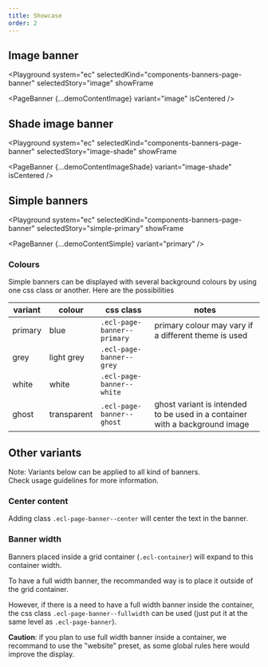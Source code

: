 ```yaml
---
title: Showcase
order: 2
---
```




## Image banner

<Playground
  system="ec"
  selectedKind="components-banners-page-banner"
  selectedStory="image"
  showFrame
>
  <PageBanner {...demoContentImage} variant="image" isCentered />
</Playground>

## Shade image banner

<Playground
  system="ec"
  selectedKind="components-banners-page-banner"
  selectedStory="image-shade"
  showFrame
>
  <PageBanner {...demoContentImageShade} variant="image-shade" isCentered />
</Playground>

## Simple banners

<Playground
  system="ec"
  selectedKind="components-banners-page-banner"
  selectedStory="simple-primary"
  showFrame
>
  <PageBanner {...demoContentSimple} variant="primary" />
</Playground>

### Colours

Simple banners can be displayed with several background colours by using one css class or another.
Here are the possibilities

| variant | colour      | css class                   | notes                                                                       |
| ------- | ----------- | --------------------------- | --------------------------------------------------------------------------- |
| primary | blue        | `.ecl-page-banner--primary` | primary colour may vary if a different theme is used                        |
| grey    | light grey  | `.ecl-page-banner--grey`    |                                                                             |
| white   | white       | `.ecl-page-banner--white`   |                                                                             |
| ghost   | transparent | `.ecl-page-banner--ghost`   | ghost variant is intended to be used in a container with a background image |

## Other variants

Note: Variants below can be applied to all kind of banners.  
Check usage guidelines for more information.

### Center content

Adding class `.ecl-page-banner--center` will center the text in the banner.

### Banner width

Banners placed inside a grid container (`.ecl-container`) will expand to this container width.

To have a full width banner, the recommanded way is to place it outside of the grid container.

However, if there is a need to have a full width banner inside the container, the css class `.ecl-page-banner--fullwidth` can be used (just put it at the same level as `.ecl-page-banner`).

**Caution**: if you plan to use full width banner inside a container, we recommand to use the "website" preset, as some global rules here would improve the display.
